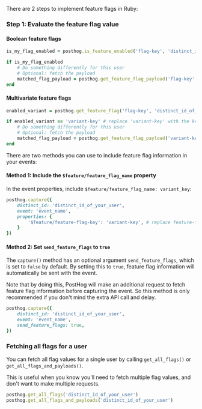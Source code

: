 There are 2 steps to implement feature flags in Ruby:

### Step 1: Evaluate the feature flag value

#### Boolean feature flags

```ruby
is_my_flag_enabled = posthog.is_feature_enabled('flag-key', 'distinct_id_of_your_user')

if is_my_flag_enabled
    # Do something differently for this user
    # Optional: fetch the payload
    matched_flag_payload = posthog.get_feature_flag_payload('flag-key', 'distinct_id_of_your_user')
end
```

#### Multivariate feature flags

```ruby
enabled_variant = posthog.get_feature_flag('flag-key', 'distinct_id_of_your_user')

if enabled_variant == 'variant-key' # replace 'variant-key' with the key of your variant
    # Do something differently for this user
    # Optional: fetch the payload
    matched_flag_payload = posthog.get_feature_flag_payload('variant-key', 'distinct_id_of_your_user')
end
```


<IncludePropertyInEvents />

There are two methods you can use to include feature flag information in your events:

#### Method 1: Include the `$feature/feature_flag_name` property

 In the event properties, include `$feature/feature_flag_name: variant_key`:

```ruby
posthog.capture({
    distinct_id: 'distinct_id_of_your_user',
    event: 'event_name',
    properties: {
        '$feature/feature-flag-key': 'variant-key', # replace feature-flag-key with your flag key. Replace 'variant-key' with the key of your variant
    }
})
```

#### Method 2: Set `send_feature_flags` to `true`

The `capture()` method has an optional argument `send_feature_flags`, which is set to `false` by default. By setting this to `true`, feature flag information will automatically be sent with the event.

Note that by doing this, PostHog will make an additional request to fetch feature flag information before capturing the event. So this method is only recommended if you don't mind the extra API call and delay.

```ruby
posthog.capture({
    distinct_id: 'distinct_id_of_your_user',
    event: 'event_name',
    send_feature_flags: true,
})
```

### Fetching all flags for a user

You can fetch all flag values for a single user by calling `get_all_flags()` or `get_all_flags_and_payloads()`.

This is useful when you know you'll need to fetch multiple flag values, and don't want to make multiple requests.

```ruby  
posthog.get_all_flags('distinct_id_of_your_user')
posthog.get_all_flags_and_payloads('distinct_id_of_your_user') 
```


<RubyOverrideServerProperties />